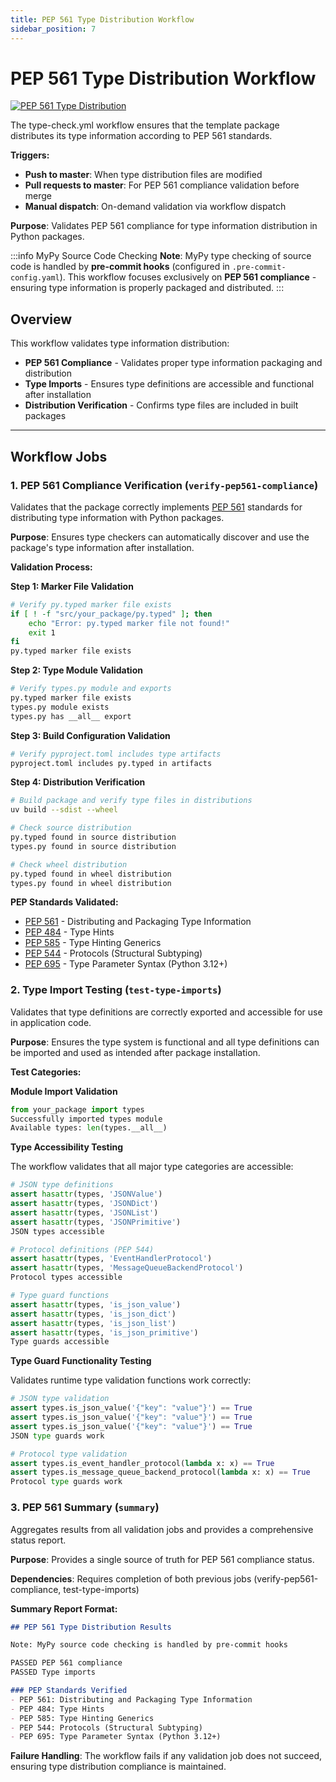 ```yaml
---
title: PEP 561 Type Distribution Workflow
sidebar_position: 7
---
```


# PEP 561 Type Distribution Workflow

[![PEP 561 Type Distribution](https://github.com/Chisanan232/abstract-backend/actions/workflows/type-check.yml/badge.svg)](https://github.com/Chisanan232/abstract-backend/actions/workflows/type-check.yml)

The type-check.yml workflow ensures that the template package distributes its type information according to PEP 561 standards.

**Triggers:**
- **Push to master**: When type distribution files are modified
- **Pull requests to master**: For PEP 561 compliance validation before merge
- **Manual dispatch**: On-demand validation via workflow dispatch

**Purpose**: Validates PEP 561 compliance for type information distribution in Python packages.

:::info MyPy Source Code Checking
**Note**: MyPy type checking of source code is handled by **pre-commit hooks** (configured in `.pre-commit-config.yaml`). This workflow focuses exclusively on **PEP 561 compliance** - ensuring type information is properly packaged and distributed.
:::

## Overview

This workflow validates type information distribution:

- **PEP 561 Compliance** - Validates proper type information packaging and distribution
- **Type Imports** - Ensures type definitions are accessible and functional after installation
- **Distribution Verification** - Confirms type files are included in built packages

---

## Workflow Jobs

### 1. PEP 561 Compliance Verification (`verify-pep561-compliance`)

Validates that the package correctly implements [PEP 561](https://peps.python.org/pep-0561/) standards for distributing type information with Python packages.

**Purpose**: Ensures type checkers can automatically discover and use the package's type information after installation.

**Validation Process:**

**Step 1: Marker File Validation**
```bash
# Verify py.typed marker file exists
if [ ! -f "src/your_package/py.typed" ]; then
    echo "Error: py.typed marker file not found!"
    exit 1
fi
py.typed marker file exists
```

**Step 2: Type Module Validation**
```bash
# Verify types.py module and exports
py.typed marker file exists
types.py module exists
types.py has __all__ export
```

**Step 3: Build Configuration Validation**
```bash
# Verify pyproject.toml includes type artifacts
pyproject.toml includes py.typed in artifacts
```

**Step 4: Distribution Verification**
```bash
# Build package and verify type files in distributions
uv build --sdist --wheel

# Check source distribution
py.typed found in source distribution
types.py found in source distribution

# Check wheel distribution
py.typed found in wheel distribution
types.py found in wheel distribution
```

**PEP Standards Validated:**
- [PEP 561](https://peps.python.org/pep-0561/) - Distributing and Packaging Type Information
- [PEP 484](https://peps.python.org/pep-0484/) - Type Hints
- [PEP 585](https://peps.python.org/pep-0585/) - Type Hinting Generics
- [PEP 544](https://peps.python.org/pep-0544/) - Protocols (Structural Subtyping)
- [PEP 695](https://peps.python.org/pep-0695/) - Type Parameter Syntax (Python 3.12+)

### 2. Type Import Testing (`test-type-imports`)

Validates that type definitions are correctly exported and accessible for use in application code.

**Purpose**: Ensures the type system is functional and all type definitions can be imported and used as intended after package installation.

**Test Categories:**

**Module Import Validation**
```python
from your_package import types
Successfully imported types module
Available types: len(types.__all__)
```

**Type Accessibility Testing**

The workflow validates that all major type categories are accessible:

```python
# JSON type definitions
assert hasattr(types, 'JSONValue')
assert hasattr(types, 'JSONDict')
assert hasattr(types, 'JSONList')
assert hasattr(types, 'JSONPrimitive')
JSON types accessible

# Protocol definitions (PEP 544)
assert hasattr(types, 'EventHandlerProtocol')
assert hasattr(types, 'MessageQueueBackendProtocol')
Protocol types accessible

# Type guard functions
assert hasattr(types, 'is_json_value')
assert hasattr(types, 'is_json_dict')
assert hasattr(types, 'is_json_list')
assert hasattr(types, 'is_json_primitive')
Type guards accessible
```

**Type Guard Functionality Testing**

Validates runtime type validation functions work correctly:

```python
# JSON type validation
assert types.is_json_value('{"key": "value"}') == True
assert types.is_json_value('{"key": "value"}') == True
assert types.is_json_value('{"key": "value"}') == True
JSON type guards work

# Protocol type validation
assert types.is_event_handler_protocol(lambda x: x) == True
assert types.is_message_queue_backend_protocol(lambda x: x) == True
Protocol type guards work
```

### 3. PEP 561 Summary (`summary`)

Aggregates results from all validation jobs and provides a comprehensive status report.

**Purpose**: Provides a single source of truth for PEP 561 compliance status.

**Dependencies**: Requires completion of both previous jobs (verify-pep561-compliance, test-type-imports)

**Summary Report Format:**
```markdown
## PEP 561 Type Distribution Results

Note: MyPy source code checking is handled by pre-commit hooks

PASSED PEP 561 compliance
PASSED Type imports

### PEP Standards Verified
- PEP 561: Distributing and Packaging Type Information
- PEP 484: Type Hints
- PEP 585: Type Hinting Generics
- PEP 544: Protocols (Structural Subtyping)
- PEP 695: Type Parameter Syntax (Python 3.12+)
```

**Failure Handling**: The workflow fails if any validation job does not succeed, ensuring type distribution compliance is maintained.
